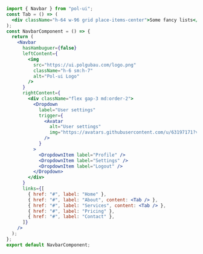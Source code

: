 ```jsx
import { Navbar } from "pol-ui";
const Tab = () => (
  <div className="h-64 w-96 grid place-items-center">Some fancy lists</div>
);
const NavbarComponent = () => {
  return (
    <Navbar
      hasHambuguer={false}
      leftContent={
        <img
          src="https://ui.polgubau.com/logo.png"
          className="h-6 sm:h-7"
          alt="Pol-ui Logo"
        />
      }
      rightContent={
        <div className="flex gap-3 md:order-2">
          <Dropdown
            label="User settings"
            trigger={
              <Avatar
                alt="User settings"
                img="https://avatars.githubusercontent.com/u/63197171?v=4"
              />
            }
          >
            <DropdownItem label="Profile" />
            <DropdownItem label="Settings" />
            <DropdownItem label="Logout" />
          </Dropdown>
        </div>
      }
      links={[
        { href: "#", label: "Home" },
        { href: "#", label: "About", content: <Tab /> },
        { href: "#", label: "Services", content: <Tab /> },
        { href: "#", label: "Pricing" },
        { href: "#", label: "Contact" },
      ]}
    />
  );
};
export default NavbarComponent;
```
